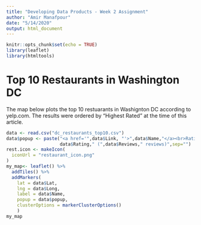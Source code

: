 ```yaml
---
title: "Developing Data Products - Week 2 Assignment"
author: "Amir Manafpour"
date: "5/14/2020"
output: html_document
---
```


```r
knitr::opts_chunk$set(echo = TRUE)
library(leaflet)
library(htmltools)
```

# Top 10 Restaurants in Washington DC

The map below plots the top 10 restuarants in Washignton DC according to yelp.com. The results were ordered by "Highest Rated" at the time of this article.

```r
data <- read.csv("dc_restaurants_top10.csv")
data$popup <- paste("<a href='",data$Link, "'>",data$Name,"</a><br>Rating: ",
                    data$Rating," (",data$Reviews," reviews)",sep="")
rest.icon <- makeIcon(
  iconUrl = "restaurant_icon.png"
)
my_map<- leaflet() %>%
  addTiles() %>%
  addMarkers(
    lat = data$Lat,
    lng = data$Long,
    label = data$Name,
    popup = data$popup,
    clusterOptions = markerClusterOptions()
    )
my_map
```
